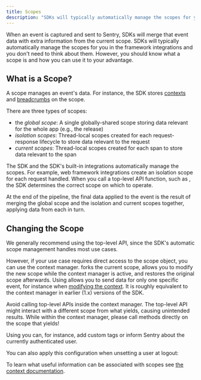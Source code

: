 ```yaml
---
title: Scopes
description: "SDKs will typically automatically manage the scopes for you in the framework integrations. Learn what a scope is and how you can use it to your advantage."
---
```


When an event is captured and sent to Sentry, SDKs will merge that event data with extra
information from the current scope. SDKs will typically automatically manage the scopes
for you in the framework integrations and you don't need to think about them. However,
you should know what a scope is and how you can use it to your advantage.

## What is a Scope?

A scope manages an event's data. For instance, the SDK stores [contexts](../context/) and [breadcrumbs](../breadcrumbs/) on the scope.

There are three types of scopes:

- the *global scope*: A single globally-shared scope storing data relevant for the whole app (e.g., the release)
- *isolation scopes*: Thread-local scopes created for each request-response lifecycle to store data relevant to the request
- *current scopes*: Thread-local scopes created for each span to store data relevant to the span

The SDK and the SDK's built-in integrations automatically manage the scopes. For example, web framework integrations create an isolation scope for each request handled. When you call a top-level API function, such as <PlatformIdentifier name="set-tag" />, the SDK determines the correct scope on which to operate.

At the end of the pipeline, the final data applied to the event is the result of merging the global scope and the isolation and current scopes together, applying data from each in turn.

## Changing the Scope

We generally recommend using the top-level API, since the SDK's automatic scope management handles most use cases.

However, if your use case requires direct access to the scope object, you can use the <PlatformIdentifier name="new-scope" /> context manager. <PlatformIdentifier name="new-scope" /> forks the current scope, allows you to modify the new scope while the context manager is active, and restores the original scope afterwards. Using <PlatformIdentifier name="new-scope" /> allows you to send data for only one specific event, for instance when [modifying the context](../context/). It is roughly equivalent to the <PlatformIdentifier name="push-scope" /> context manager in earlier (1.x) versions of the SDK.

<Note>

Avoid calling top-level APIs inside the  <PlatformIdentifier name="new-scope" /> context manager. The top-level API might interact with a different scope from what <PlatformIdentifier name="new-scope" /> yields, causing unintended results. While within the <PlatformIdentifier name="new-scope" /> context manager, please call methods directly on the scope that <PlatformIdentifier name="new-scope" /> yields!

</Note>

Using <PlatformIdentifier name="new-scope" /> you can, for instance, add custom tags or inform Sentry about the currently authenticated user.

<PlatformContent includePath="enriching-events/scopes/configure-scope" />

You can also apply this configuration when unsetting a user at logout:

<PlatformContent includePath="enriching-events/unset-user" />

To learn what useful information can be associated with scopes see
[the context documentation](../context/).
